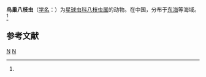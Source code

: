 {{Speciesbox
| taxon = Octodendron nidum
| binomial_authority = (Tan et Tchang, 1976)<ref name='id9066'>{{cite web| url =http://www.bioinfo.cn/db05/BjdwSpecies.php?action=view&id=9066| title =鸟巢八枝虫| work =《中国动物物种编目数据库》| publisher =中国科学院微生物研究所| author =中国科学院动物研究所| accessdate =2009-04-16| deadurl =yes| archiveurl =https://web.archive.org/web/20160305044635/http://www.bioinfo.cn/db05/BjdwSpecies.php?action=view&id=9066| archivedate =2016-03-05}}</ref>
}}

'''鸟巢八枝虫'''（[[学名|学名]]：{{lang|la|''Octodendron nidum''}}）为[[星球虫科|星球虫科]][[八枝虫属|八枝虫属]]的动物。在中国，分布于[[东海|东海]]等海域。<ref name='id9066'/>

== 参考文献 ==
{{reflist}}

{{放射虫小作品}}

{{Taxonbar}}
[[Category:1976年描述的动物|N]]
[[Category:八枝虫属|N]]